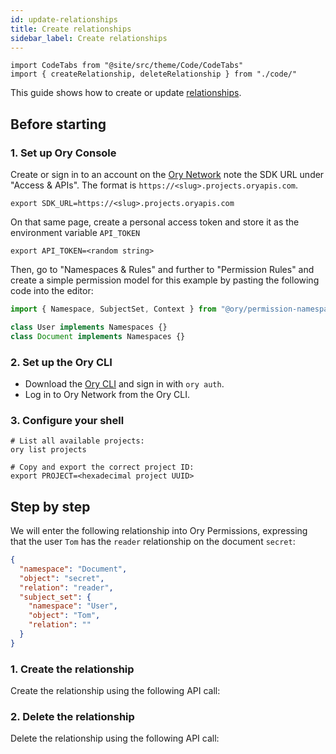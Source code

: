 ```yaml
---
id: update-relationships
title: Create relationships
sidebar_label: Create relationships
---
```


```mdx-code-block
import CodeTabs from "@site/src/theme/Code/CodeTabs"
import { createRelationship, deleteRelationship } from "./code/"
```

This guide shows how to create or update [relationships](./index.md#relationships).

## Before starting

### 1. Set up Ory Console

Create or sign in to an account on the [Ory Network](https://console.ory.sh/) note the SDK URL under "Access & APIs". The format
is `https://<slug>.projects.oryapis.com`.

```shell
export SDK_URL=https://<slug>.projects.oryapis.com
```

On that same page, create a personal access token and store it as the environment variable `API_TOKEN`

```shell
export API_TOKEN=<random string>
```

Then, go to "Namespaces & Rules" and further to "Permission Rules" and create a simple permission model for this example by
pasting the following code into the editor:

```ts
import { Namespace, SubjectSet, Context } from "@ory/permission-namespace-types"

class User implements Namespaces {}
class Document implements Namespaces {}
```

### 2. Set up the Ory CLI

- Download the [Ory CLI](https://www.ory.sh/cli/) and sign in with `ory auth`.
- Log in to Ory Network from the Ory CLI.

### 3. Configure your shell

```shell
# List all available projects:
ory list projects

# Copy and export the correct project ID:
export PROJECT=<hexadecimal project UUID>
```

## Step by step

We will enter the following relationship into Ory Permissions, expressing that the user `Tom` has the `reader` relationship on the
document `secret`:

```json
{
  "namespace": "Document",
  "object": "secret",
  "relation": "reader",
  "subject_set": {
    "namespace": "User",
    "object": "Tom",
    "relation": ""
  }
}
```

### 1. Create the relationship

Create the relationship using the following API call:

<CodeTabs items={createRelationship} />

### 2. Delete the relationship

Delete the relationship using the following API call:

<CodeTabs items={deleteRelationship} />
